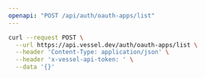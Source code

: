 ```yaml
---
openapi: "POST /api/auth/oauth-apps/list"
---
```


<RequestExample>

```bash Request
curl --request POST \
  --url https://api.vessel.dev/auth/oauth-apps/list \
  --header 'Content-Type: application/json' \
  --header 'x-vessel-api-token: ' \
  --data '{}'
```

</RequestExample>
